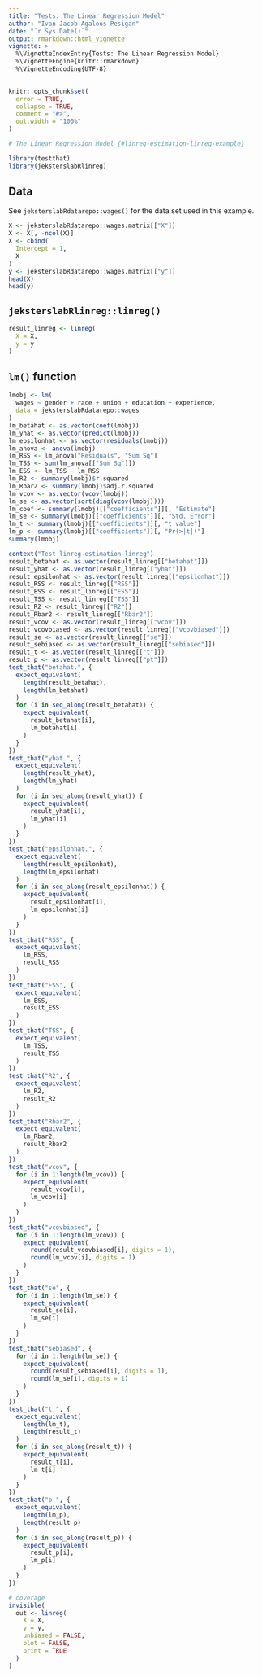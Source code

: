 ```yaml
---
title: "Tests: The Linear Regression Model"
author: "Ivan Jacob Agaloos Pesigan"
date: "`r Sys.Date()`"
output: rmarkdown::html_vignette
vignette: >
  %\VignetteIndexEntry{Tests: The Linear Regression Model}
  %\VignetteEngine{knitr::rmarkdown}
  %\VignetteEncoding{UTF-8}
---
```



```r
knitr::opts_chunk$set(
  error = TRUE,
  collapse = TRUE,
  comment = "#>",
  out.width = "100%"
)
```




```r
# The Linear Regression Model {#linreg-estimation-linreg-example}
```



```r
library(testthat)
library(jeksterslabRlinreg)
```


## Data

See `jeksterslabRdatarepo::wages()` for the data set used in this example.


```r
X <- jeksterslabRdatarepo::wages.matrix[["X"]]
X <- X[, -ncol(X)]
X <- cbind(
  Intercept = 1,
  X
)
y <- jeksterslabRdatarepo::wages.matrix[["y"]]
head(X)
head(y)
```


## `jeksterslabRlinreg::linreg()`


```r
result_linreg <- linreg(
  X = X,
  y = y
)
```


## `lm()` function


```r
lmobj <- lm(
  wages ~ gender + race + union + education + experience,
  data = jeksterslabRdatarepo::wages
)
lm_betahat <- as.vector(coef(lmobj))
lm_yhat <- as.vector(predict(lmobj))
lm_epsilonhat <- as.vector(residuals(lmobj))
lm_anova <- anova(lmobj)
lm_RSS <- lm_anova["Residuals", "Sum Sq"]
lm_TSS <- sum(lm_anova[["Sum Sq"]])
lm_ESS <- lm_TSS - lm_RSS
lm_R2 <- summary(lmobj)$r.squared
lm_Rbar2 <- summary(lmobj)$adj.r.squared
lm_vcov <- as.vector(vcov(lmobj))
lm_se <- as.vector(sqrt(diag(vcov(lmobj))))
lm_coef <- summary(lmobj)[["coefficients"]][, "Estimate"]
lm_se <- summary(lmobj)[["coefficients"]][, "Std. Error"]
lm_t <- summary(lmobj)[["coefficients"]][, "t value"]
lm_p <- summary(lmobj)[["coefficients"]][, "Pr(>|t|)"]
summary(lmobj)
```



```r
context("Test linreg-estimation-linreg")
result_betahat <- as.vector(result_linreg[["betahat"]])
result_yhat <- as.vector(result_linreg[["yhat"]])
result_epsilonhat <- as.vector(result_linreg[["epsilonhat"]])
result_RSS <- result_linreg[["RSS"]]
result_ESS <- result_linreg[["ESS"]]
result_TSS <- result_linreg[["TSS"]]
result_R2 <- result_linreg[["R2"]]
result_Rbar2 <- result_linreg[["Rbar2"]]
result_vcov <- as.vector(result_linreg[["vcov"]])
result_vcovbiased <- as.vector(result_linreg[["vcovbiased"]])
result_se <- as.vector(result_linreg[["se"]])
result_sebiased <- as.vector(result_linreg[["sebiased"]])
result_t <- as.vector(result_linreg[["t"]])
result_p <- as.vector(result_linreg[["pt"]])
test_that("betahat.", {
  expect_equivalent(
    length(result_betahat),
    length(lm_betahat)
  )
  for (i in seq_along(result_betahat)) {
    expect_equivalent(
      result_betahat[i],
      lm_betahat[i]
    )
  }
})
test_that("yhat.", {
  expect_equivalent(
    length(result_yhat),
    length(lm_yhat)
  )
  for (i in seq_along(result_yhat)) {
    expect_equivalent(
      result_yhat[i],
      lm_yhat[i]
    )
  }
})
test_that("epsilonhat.", {
  expect_equivalent(
    length(result_epsilonhat),
    length(lm_epsilonhat)
  )
  for (i in seq_along(result_epsilonhat)) {
    expect_equivalent(
      result_epsilonhat[i],
      lm_epsilonhat[i]
    )
  }
})
test_that("RSS", {
  expect_equivalent(
    lm_RSS,
    result_RSS
  )
})
test_that("ESS", {
  expect_equivalent(
    lm_ESS,
    result_ESS
  )
})
test_that("TSS", {
  expect_equivalent(
    lm_TSS,
    result_TSS
  )
})
test_that("R2", {
  expect_equivalent(
    lm_R2,
    result_R2
  )
})
test_that("Rbar2", {
  expect_equivalent(
    lm_Rbar2,
    result_Rbar2
  )
})
test_that("vcov", {
  for (i in 1:length(lm_vcov)) {
    expect_equivalent(
      result_vcov[i],
      lm_vcov[i]
    )
  }
})
test_that("vcovbiased", {
  for (i in 1:length(lm_vcov)) {
    expect_equivalent(
      round(result_vcovbiased[i], digits = 1),
      round(lm_vcov[i], digits = 1)
    )
  }
})
test_that("se", {
  for (i in 1:length(lm_se)) {
    expect_equivalent(
      result_se[i],
      lm_se[i]
    )
  }
})
test_that("sebiased", {
  for (i in 1:length(lm_se)) {
    expect_equivalent(
      round(result_sebiased[i], digits = 1),
      round(lm_se[i], digits = 1)
    )
  }
})
test_that("t.", {
  expect_equivalent(
    length(lm_t),
    length(result_t)
  )
  for (i in seq_along(result_t)) {
    expect_equivalent(
      result_t[i],
      lm_t[i]
    )
  }
})
test_that("p.", {
  expect_equivalent(
    length(lm_p),
    length(result_p)
  )
  for (i in seq_along(result_p)) {
    expect_equivalent(
      result_p[i],
      lm_p[i]
    )
  }
})
```




```r
# coverage
invisible(
  out <- linreg(
    X = X,
    y = y,
    unbiased = FALSE,
    plot = FALSE,
    print = TRUE
  )
)
```

